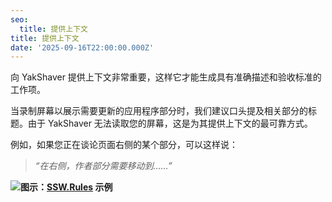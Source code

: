 ```yaml
---
seo:
  title: 提供上下文
title: 提供上下文
date: '2025-09-16T22:00:00.000Z'
---
```


向 YakShaver 提供上下文非常重要，这样它才能生成具有准确描述和验收标准的工作项。

当录制屏幕以展示需要更新的应用程序部分时，我们建议口头提及相关部分的标题。由于 YakShaver 无法读取您的屏幕，这是为其提供上下文的最可靠方式。

例如，如果您正在谈论页面右侧的某个部分，可以这样说：

> *“在右侧，作者部分需要移动到……”*

![](/YakShaver/Docs/Giving-context.png)**图示：[SSW.Rules](https://www.ssw.com.au/rules/) 示例**